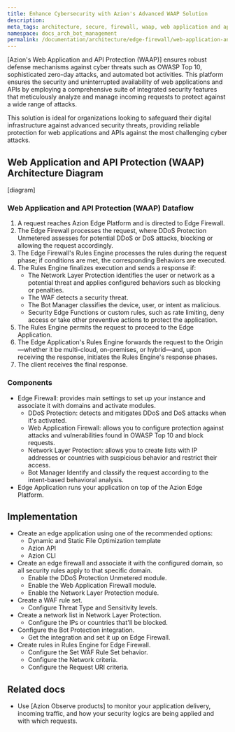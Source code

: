 ```yaml
---
title: Enhance Cybersecurity with Azion's Advanced WAAP Solution
description: 
meta_tags: architecture, secure, firewall, waap, web application and api protection, waf
namespace: docs_arch_bot_management
permalink: /documentation/architecture/edge-firewall/web-application-and-api-protection-waap/
---
```


[Azion's Web Application and API Protection (WAAP)] ensures robust defense mechanisms against cyber threats such as OWASP Top 10, sophisticated zero-day attacks, and automated bot activities. This platform ensures the security and uninterrupted availability of web applications and APIs by employing a comprehensive suite of integrated security features that meticulously analyze and manage incoming requests to protect against a wide range of attacks.

This solution is ideal for organizations looking to safeguard their digital infrastructure against advanced security threats, providing reliable protection for web applications and APIs against the most challenging cyber attacks.

## Web Application and API Protection (WAAP) Architecture Diagram

[diagram]

### Web Application and API Protection (WAAP) Dataflow

1. A request reaches Azion Edge Platform and is directed to Edge Firewall.
2. The Edge Firewall processes the request, where DDoS Protection Unmetered assesses for potential DDoS or DoS attacks, blocking or allowing the request accordingly.
3. The Edge Firewall's Rules Engine processes the rules during the request phase; if conditions are met, the corresponding Behaviors are executed.
4. The Rules Engine finalizes execution and sends a response if:
    - The Network Layer Protection identifies the user or network as a potential threat and applies configured behaviors such as blocking or penalties.
    - The WAF detects a security threat.
    - The Bot Manager classifies the device, user, or intent as malicious.
    - Security Edge Functions or custom rules, such as rate limiting, deny access or take other preventive actions to protect the application.
5. The Rules Engine permits the request to proceed to the Edge Application.
6. The Edge Application's Rules Engine forwards the request to the Origin—whether it be multi-cloud, on-premises, or hybrid—and, upon receiving the response, initiates the Rules Engine's response phases.
7. The client receives the final response.

### Components

- Edge Firewall: provides main settings to set up your instance and associate it with domains and activate modules.
    - DDoS Protection: detects and mitigates DDoS and DoS attacks when it's activated.
    - Web Application Firewall: allows you to configure protection against attacks and vulnerabilities found in OWASP Top 10 and block requests.
    - Network Layer Protection: allows you to create lists with IP addresses or countries with suspicious behavior and restrict their access.
    - Bot Manager Identify and classify the request according to the intent-based behavioral analysis.
- Edge Application runs your application on top of the Azion Edge Platform.

## Implementation

- Create an edge application using one of the recommended options:
    - Dynamic and Static File Optimization template
    - Azion API
    - Azion CLI
- Create an edge firewall and associate it with the configured domain, so all security rules apply to that specific domain.
    - Enable the DDoS Protection Unmetered module.
    - Enable the Web Application Firewall module.
    - Enable the Network Layer Protection module.
- Create a WAF rule set.
    - Configure Threat Type and Sensitivity levels.
- Create a network list in Network Layer Protection.
    - Configure the IPs or countries that'll be blocked.
- Configure the Bot Protection integration.
    - Get the integration and set it up on Edge Firewall.
- Create rules in Rules Engine for Edge Firewall.
    - Configure the Set WAF Rule Set behavior.
    - Configure the Network criteria.
    - Configure the Request URI criteria.

## Related docs

- Use [Azion Observe products] to monitor your application delivery, incoming traffic, and how your security logics are being applied and with which requests.